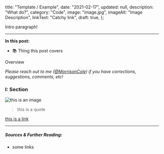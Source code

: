   title: "Template / Example",
  date: "2021-02-17",
  updated: null,
  description: "What do?",
  category: "Code",
  image: "image.jpg",
  imageAlt: "Image Description",
  linkText: "Catchy link",
  draft: true,
};

Intro paragraph!

---

**In this post:**

- 📚 Thing this post covers

Overview

_Please reach out to me ([@MorrisonCole](https://twitter.com/morrisoncole)) if
you have corrections, suggestions, comments, etc!_

### I: Section

![this is an image](./image.jpg)

> this is a quote

[this is a link](https://link.link)

---

##### Sources & Further Reading:

- some links
